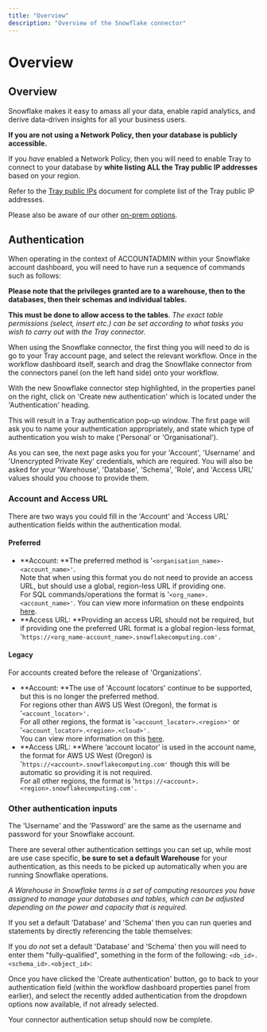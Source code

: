 ```yaml
---
title: "Overview"
description: "Overview of the Snowflake connector"
---
```


# Overview

## Overview

Snowflake makes it easy to amass all your data, enable rapid analytics, and derive data-driven insights for all your business users.

**If you are not using a Network Policy, then your database is publicly accessible.**

If you *have* enabled a Network Policy, then you will need to enable Tray to connect to your database by **white listing ALL the Tray public IP addresses** based on your region.

Refer to the [Tray public IPs](https://tray.io/documentation/tray-uac/connectivity/connecting-to-on-prem-systems/tray-public-ips/) document for complete list of the Tray public IP addresses.

Please also be aware of our other [on-prem options](https://tray.io/documentation/tray-uac/connectivity/connecting-to-on-prem-systems/choosing-an-on-prem-option/).

## Authentication

When operating in the context of ACCOUNTADMIN within your Snowflake account dashboard, you will need to have run a sequence of commands such as follows:

**Please note that the privileges granted are to a warehouse, then to the databases, then their schemas and individual tables.**

**This must be done to allow access to the tables**. *The exact table permissions (select, insert etc.) can be set according to what tasks you wish to carry out with the Tray connector.*

When using the Snowflake connector, the first thing you will need to do is go to your Tray account page, and select the relevant workflow. Once in the workflow dashboard itself, search and drag the Snowflake connector from the connectors panel (on the left hand side) onto your workflow.

With the new Snowflake connector step highlighted, in the properties panel on the right, click on 'Create new authentication' which is located under the 'Authentication' heading.

This will result in a Tray authentication pop-up window. The first page will ask you to name your authentication appropriately, and state which type of authentication you wish to make ('Personal' or 'Organisational').

As you can see, the next page asks you for your 'Account', 'Username' and 'Unencrypted Private Key' credentials, which are required. You will also be asked for your 'Warehouse', 'Database', 'Schema', 'Role', and 'Access URL' values should you choose to provide them.

### Account and Access URL

There are two ways you could fill in the 'Account' and 'Access URL' authentication fields within the authentication modal.

#### Preferred 

- **Account: **The preferred method is '`<organisation_name>-<account_name>'`. <br/>Note that when using this format you do not need to provide an access URL, but should use a global, region-less URL if providing one.<br/>For SQL commands/operations the format is '`<org_name>.<account_name>'`. You can view more information on these endpoints [here](https://docs.snowflake.com/en/developer-guide/sql-api/about-endpoints).
- **Access URL: **Providing an access URL should not be required, but if providing one the preferred URL format is a global region-less format, '`https://<org_name-account_name>.snowflakecomputing.com'.`

#### Legacy

For accounts created before the release of 'Organizations'.

- **Account: **The use of 'Account locators' continue to be supported, but this is no longer the preferred method. <br/>For regions other than AWS US West (Oregon), the format is '`<account_locator>'.`<br/>For all other regions, the format is '`<account_locator>.<region>'` or '`<account_locator>.<region>.<cloud>'.`<br/>You can view more information on this [here](https://docs.snowflake.com/en/user-guide/admin-account-identifier#non-vps-account-locator-formats-by-cloud-platform-and-region).
- **Access URL: **Where ‘account locator’ is used in the account name, the format for AWS US West (Oregon) is '`https://<account>.snowflakecomputing.com'` though this will be automatic so providing it is not required.<br/>For all other regions, the format is '`https://<account>.<region>.snowflakecomputing.com'.` 

### Other authentication inputs

The 'Username' and the 'Password' are the same as the username and password for your Snowflake account.

There are several other authentication settings you can set up, while most are use case specific, **be sure to set a default Warehouse** for your authentication, as this needs to be picked up automatically when you are running Snowflake operations.

*A Warehouse in Snowflake terms is a set of computing resources you have assigned to manage your databases and tables, which can be adjusted depending on the power and capacity that is required.*

If you set a default 'Database' and 'Schema' then you can run queries and statements by directly referencing the table themselves:

If you *do not* set a default 'Database' and 'Schema' then you will need to enter them "fully-qualified", something in the form of the following: `<db_id>.<schema_id>.<object_id>`:

Once you have clicked the 'Create authentication' button, go to back to your authentication field (within the workflow dashboard properties panel from earlier), and select the recently added authentication from the dropdown options now available, if not already selected.

Your connector authentication setup should now be complete.
